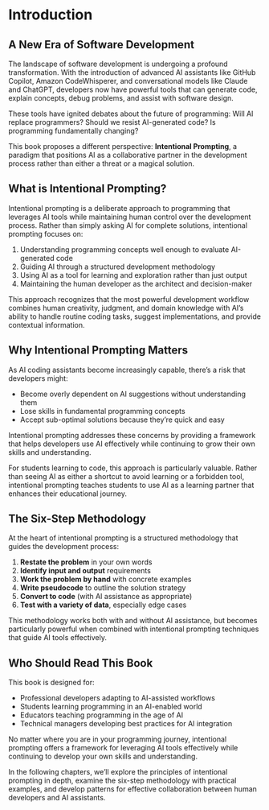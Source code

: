 # Introduction

## A New Era of Software Development

The landscape of software development is undergoing a profound transformation. With the introduction of advanced AI assistants like GitHub Copilot, Amazon CodeWhisperer, and conversational models like Claude and ChatGPT, developers now have powerful tools that can generate code, explain concepts, debug problems, and assist with software design.

These tools have ignited debates about the future of programming: Will AI replace programmers? Should we resist AI-generated code? Is programming fundamentally changing?

This book proposes a different perspective: **Intentional Prompting**, a paradigm that positions AI as a collaborative partner in the development process rather than either a threat or a magical solution.

## What is Intentional Prompting?

Intentional prompting is a deliberate approach to programming that leverages AI tools while maintaining human control over the development process. Rather than simply asking AI for complete solutions, intentional prompting focuses on:

1. Understanding programming concepts well enough to evaluate AI-generated code
2. Guiding AI through a structured development methodology
3. Using AI as a tool for learning and exploration rather than just output
4. Maintaining the human developer as the architect and decision-maker

This approach recognizes that the most powerful development workflow combines human creativity, judgment, and domain knowledge with AI's ability to handle routine coding tasks, suggest implementations, and provide contextual information.

## Why Intentional Prompting Matters

As AI coding assistants become increasingly capable, there's a risk that developers might:

- Become overly dependent on AI suggestions without understanding them
- Lose skills in fundamental programming concepts
- Accept sub-optimal solutions because they're quick and easy

Intentional prompting addresses these concerns by providing a framework that helps developers use AI effectively while continuing to grow their own skills and understanding.

For students learning to code, this approach is particularly valuable. Rather than seeing AI as either a shortcut to avoid learning or a forbidden tool, intentional prompting teaches students to use AI as a learning partner that enhances their educational journey.

## The Six-Step Methodology

At the heart of intentional prompting is a structured methodology that guides the development process:

1. **Restate the problem** in your own words
2. **Identify input and output** requirements
3. **Work the problem by hand** with concrete examples
4. **Write pseudocode** to outline the solution strategy
5. **Convert to code** (with AI assistance as appropriate)
6. **Test with a variety of data**, especially edge cases

This methodology works both with and without AI assistance, but becomes particularly powerful when combined with intentional prompting techniques that guide AI tools effectively.

## Who Should Read This Book

This book is designed for:

- Professional developers adapting to AI-assisted workflows
- Students learning programming in an AI-enabled world
- Educators teaching programming in the age of AI
- Technical managers developing best practices for AI integration

No matter where you are in your programming journey, intentional prompting offers a framework for leveraging AI tools effectively while continuing to develop your own skills and understanding.

In the following chapters, we'll explore the principles of intentional prompting in depth, examine the six-step methodology with practical examples, and develop patterns for effective collaboration between human developers and AI assistants.
